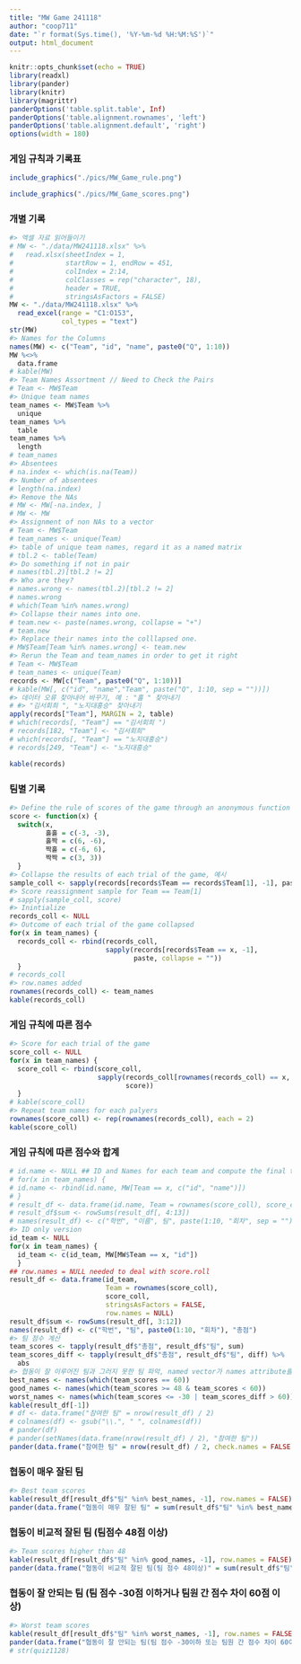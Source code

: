 ```yaml
---
title: "MW Game 241118"
author: "coop711"
date: "`r format(Sys.time(), '%Y-%m-%d %H:%M:%S')`"
output: html_document
---
```


```r
knitr::opts_chunk$set(echo = TRUE)
library(readxl)
library(pander)
library(knitr)
library(magrittr)
panderOptions('table.split.table', Inf)
panderOptions('table.alignment.rownames', 'left')
panderOptions('table.alignment.default', 'right')
options(width = 180)
```

### 게임 규칙과 기록표

```r
include_graphics("./pics/MW_Game_rule.png")
```

```r
include_graphics("./pics/MW_Game_scores.png")
```

### 개별 기록

```r
#> 엑셀 자료 읽어들이기
# MW <- "./data/MW241118.xlsx" %>%
#   read.xlsx(sheetIndex = 1, 
#             startRow = 1, endRow = 451, 
#             colIndex = 2:14, 
#             colClasses = rep("character", 18), 
#             header = TRUE, 
#             stringsAsFactors = FALSE)
MW <- "./data/MW241118.xlsx" %>%
  read_excel(range = "C1:O153",
             col_types = "text")
str(MW)
#> Names for the Columns
names(MW) <- c("Team", "id", "name", paste0("Q", 1:10)) 
MW %<>% 
  data.frame
# kable(MW)
#> Team Names Assortment // Need to Check the Pairs
# Team <- MW$Team 
#> Unique team names
team_names <- MW$Team %>%
  unique 
team_names %>%
  table
team_names %>%
  length
# team_names
#> Absentees
# na.index <- which(is.na(Team)) 
#> Number of absentees
# length(na.index) 
#> Remove the NAs
# MW <- MW[-na.index, ] 
# MW <- MW
#> Assignment of non NAs to a vector
# Team <- MW$Team 
# team_names <- unique(Team)
#> table of unique team names, regard it as a named matrix
# tbl.2 <- table(Team) 
#> Do something if not in pair
# names(tbl.2)[tbl.2 != 2] 
#> Who are they?
# names.wrong <- names(tbl.2)[tbl.2 != 2]
# names.wrong
# which(Team %in% names.wrong)
#> Collapse their names into one. 
# team.new <- paste(names.wrong, collapse = "+") 
# team.new
#> Replace their names into the colllapsed one.
# MW$Team[Team %in% names.wrong] <- team.new 
#> Rerun the Team and team_names in order to get it right
# Team <- MW$Team 
# team_names <- unique(Team)
records <- MW[c("Team", paste0("Q", 1:10))]
# kable(MW[, c("id", "name","Team", paste("Q", 1:10, sep = ""))])
#> 데이터 오류 찾아내어 바꾸기, 예 : "홀 " 찾아내기
# #> "김서회희 ", "노지대홍승" 찾아내기
apply(records["Team"], MARGIN = 2, table)
# which(records[, "Team"] == "김서회희 ")
# records[182, "Team"] <- "김서회희"
# which(records[, "Team"] == "노지대홍승")
# records[249, "Team"] <- "노지대흥승"
```

```r
kable(records)
```

<P style = "page-break-before:always">

### 팀별 기록

```r
#> Define the rule of scores of the game through an anonymous function with switch
score <- function(x) {
  switch(x,
         홀홀 = c(-3, -3),
         홀짝 = c(6, -6),
         짝홀 = c(-6, 6),
         짝짝 = c(3, 3))
  }
#> Collapse the results of each trial of the game, 예시
sample_coll <- sapply(records[records$Team == records$Team[1], -1], paste, collapse = "") 
#> Score reassignment sample for Team == Team[1] 
# sapply(sample_coll, score) 
#> Inintialize 
records_coll <- NULL 
#> Outcome of each trial of the game collapsed
for(x in team_names) {
  records_coll <- rbind(records_coll, 
                        sapply(records[records$Team == x, -1], 
                               paste, collapse = ""))
  }
# records_coll
#> row.names added
rownames(records_coll) <- team_names 
kable(records_coll)
```

<P style = "page-break-always">

### 게임 규칙에 따른 점수

```r
#> Score for each trial of the game 
score_coll <- NULL 
for(x in team_names) {
  score_coll <- rbind(score_coll, 
                      sapply(records_coll[rownames(records_coll) == x, ], 
                             score))
  }
# kable(score_coll)
#> Repeat team names for each palyers
rownames(score_coll) <- rep(rownames(records_coll), each = 2) 
kable(score_coll)
```


<P style = "page-break-before:always">

### 게임 규칙에 따른 점수와 합계

```r
# id.name <- NULL ## ID and Names for each team and compute the final total scores
# for(x in team_names) {
# id.name <- rbind(id.name, MW[Team == x, c("id", "name")])
# }
# result_df <- data.frame(id.name, Team = rownames(score_coll), score_coll)
# result_df$sum <- rowSums(result_df[, 4:13])
# names(result_df) <- c("학번", "이름", 팀", paste(1:10, "회차", sep = ""), "총점")
#> ID only version
id_team <- NULL 
for(x in team_names) {
  id_team <- c(id_team, MW[MW$Team == x, "id"])
  }
## row.names = NULL needed to deal with score.roll
result_df <- data.frame(id_team, 
                        Team = rownames(score_coll), 
                        score_coll, 
                        stringsAsFactors = FALSE,
                        row.names = NULL) 
result_df$sum <- rowSums(result_df[, 3:12])
names(result_df) <- c("학번", "팀", paste0(1:10, "회차"), "총점")
#> 팀 점수 계산
team_scores <- tapply(result_df$"총점", result_df$"팀", sum)
team_scores_diff <- tapply(result_df$"총점", result_df$"팀", diff) %>%
  abs
#> 협동이 잘 이루어진 팀과 그러지 못한 팀 파악, named vector가 names attribute를 어떻게 내려보내는지 유의.
best_names <- names(which(team_scores == 60))
good_names <- names(which(team_scores >= 48 & team_scores < 60))
worst_names <- names(which(team_scores <= -30 | team_scores_diff > 60))
kable(result_df[-1])
# df <- data.frame("참여한 팀" = nrow(result_df) / 2)
# colnames(df) <- gsub("\\.", " ", colnames(df))
# pander(df)
# pander(setNames(data.frame(nrow(result_df) / 2), "참여한 팀"))
pander(data.frame("참여한 팀" = nrow(result_df) / 2, check.names = FALSE))
```

###  협동이 매우 잘된 팀

```r
#> Best team scores
kable(result_df[result_df$"팀" %in% best_names, -1], row.names = FALSE) 
pander(data.frame("협동이 매우 잘된 팀" = sum(result_df$"팀" %in% best_names) / 2, check.names = FALSE))
```

### 협동이 비교적 잘된 팀 (팀점수 48점 이상)

```r
#> Team scores higher than 48
kable(result_df[result_df$"팀" %in% good_names, -1], row.names = FALSE) 
pander(data.frame("협동이 비교적 잘된 팀(팀 점수 48이상)" = sum(result_df$"팀" %in% good_names) / 2, check.names = FALSE))
```

### 협동이 잘 안되는 팀 (팀 점수 -30점 이하거나 팀원 간 점수 차이 60점 이상)

```r
#> Worst team scores
kable(result_df[result_df$"팀" %in% worst_names, -1], row.names = FALSE) 
pander(data.frame("협동이 잘 안되는 팀(팀 점수 -30이하 또는 팀원 간 점수 차이 60이상)" = sum(result_df$"팀" %in% worst_names) / 2, check.names = FALSE))
# str(quiz1128)
```

<!--
### Save and Exit

```r
names(result_df) <- c("id", "Team", paste0(1:10, "회차"), "Total")
saveRDS(result_df, file = "./MW241118.RDS")
save.image("./MW.RDada")
```
-->
